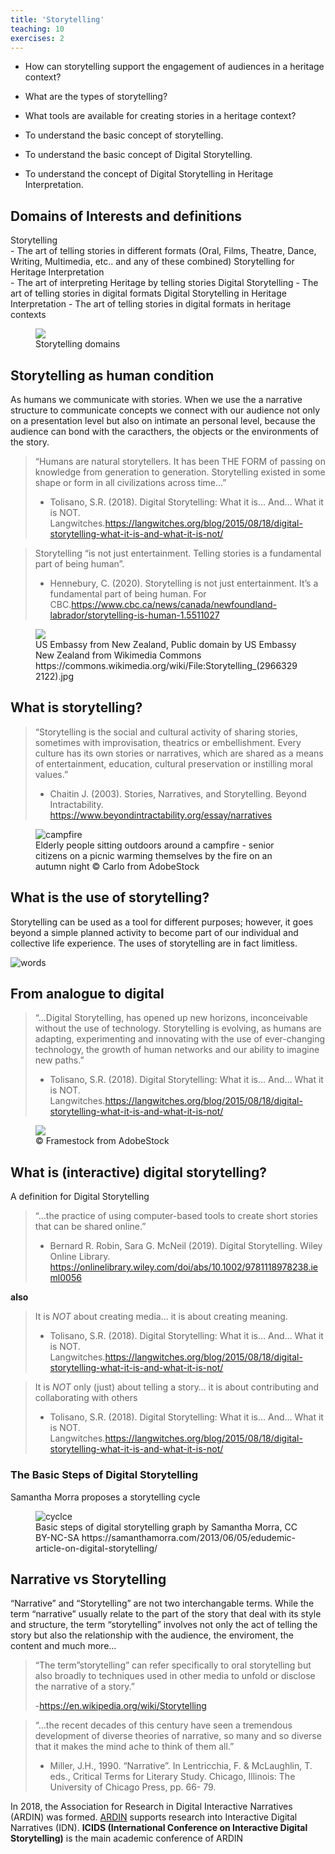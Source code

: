 ```yaml
---
title: 'Storytelling'
teaching: 10
exercises: 2
---
```

:::::::::::::::::::::::::::::::::::::: questions 

- How can storytelling support the engagement of audiences in a heritage context?

- What are the types of storytelling?

- What tools are available for creating stories in a heritage context?

::::::::::::::::::::::::::::::::::::::::::::::::
::::::::::::::::::::::::::::::::::::: objectives
- To understand the basic concept of storytelling.

- To understand the basic concept of Digital Storytelling.

- To understand the concept of Digital Storytelling in Heritage Interpretation.
:::::::::::::


## Domains of Interests and definitions 
Storytelling  
- The art of telling stories in different formats (Oral, Films, Theatre, Dance, Writing, Multimedia, etc.. and any of these combined) 
Storytelling for Heritage Interpretation  
- The art of interpreting Heritage by telling stories 
Digital Storytelling 
- The art of telling stories in digital formats 
Digital Storytelling in Heritage Interpretation 
- The art of telling stories in digital formats in heritage contexts

![Storytelling domains](fig/Fig_01_self_produced_graph.png){alt=''}

## Storytelling as human condition
As humans we communicate with stories. When we use the a narrative structure to communicate concepts we connect with our audience not only on a presentation level but also on intimate an personal level, because the audience can bond with the caracthers, the objects or the environments of the story.

> "Humans are natural storytellers. It has been THE FORM of passing on knowledge from generation to generation. Storytelling existed in some shape or form in all civilizations across time..."
>
- Tolisano, S.R. (2018). Digital Storytelling: What it is… And… What it is NOT. Langwitches.[https://langwitches.org/blog/2015/08/18/digital-storytelling-what-it-is-and-what-it-is-not/](https://langwitches.org/blog/2015/08/18/digital-storytelling-what-it-is-and-what-it-is-not/){target="_blank" rel="noopener"}


> Storytelling "is not just entertainment. Telling stories is a fundamental part of being human".
>
- Hennebury, C. (2020). Storytelling is not just entertainment. It's a fundamental part of being human. For CBC.[https://www.cbc.ca/news/canada/newfoundland-labrador/storytelling-is-human-1.5511027](https://www.cbc.ca/news/canada/newfoundland-labrador/storytelling-is-human-1.5511027 ){target="_blank" rel="noopener"}


![US Embassy from New Zealand, Public domain by US Embassy New Zealand from Wikimedia Commons https://commons.wikimedia.org/wiki/File:Storytelling_(29663292122).jpg ](fig/Fig_02_Storytelling_(29663292122).jpg){alt=''}

## What is storytelling?

> "Storytelling is the social and cultural activity of sharing stories, sometimes with improvisation, theatrics or embellishment.
Every culture has its own stories or narratives, which are shared as a means of entertainment, education, cultural preservation or instilling moral values."
>
- Chaitin J. (2003). Stories, Narratives, and Storytelling. Beyond Intractability. [https://www.beyondintractability.org/essay/narratives](https://www.beyondintractability.org/essay/narratives){target="_blank" rel="noopener"} 

![Elderly people sitting outdoors around a campfire - senior citizens on a picnic warming themselves by the fire on an autumn night &copy; Carlo from AdobeStock](fig/Fig_04_AdobeStock_461032749.jpeg){alt='campfire'}

## What is the use of storytelling?

Storytelling can be used as a tool for different purposes; however, it goes beyond a simple planned activity to become part of our individual and collective life experience. The uses of storytelling are in fact limitless. 

![](fig/Fig_05_wordcloud.PNG){alt='words'}


## From analogue to digital

> "...Digital Storytelling, has opened up new horizons, inconceivable without the use of technology. Storytelling is evolving, as humans are adapting, experimenting and innovating with the use of ever-changing technology, the growth of human networks and our ability to imagine new paths."
>
- Tolisano, S.R. (2018). Digital Storytelling: What it is… And… What it is NOT. Langwitches.[https://langwitches.org/blog/2015/08/18/digital-storytelling-what-it-is-and-what-it-is-not/](https://langwitches.org/blog/2015/08/18/digital-storytelling-what-it-is-and-what-it-is-not/){target="_blank" rel="noopener"}

 
![&copy; Framestock from AdobeStock](fig/FIg_06_AdobeStock_535693047.jpeg){alt=''}

## What is (interactive) digital storytelling?

A definition for Digital Storytelling

> "...the practice of using computer-based tools to create short stories that can be shared online."
>
- Bernard R. Robin, Sara G. McNeil (2019). Digital Storytelling. Wiley Online Library. [https://onlinelibrary.wiley.com/doi/abs/10.1002/9781118978238.ieml0056](https://onlinelibrary.wiley.com/doi/abs/10.1002/9781118978238.ieml0056){target="_blank" rel="noopener"}

**also**

> It is *NOT* about creating media... it is about creating meaning.
>
- Tolisano, S.R. (2018). Digital Storytelling: What it is… And… What it is NOT. Langwitches.[https://langwitches.org/blog/2015/08/18/digital-storytelling-what-it-is-and-what-it-is-not/](https://langwitches.org/blog/2015/08/18/digital-storytelling-what-it-is-and-what-it-is-not/){target="_blank" rel="noopener"}


> It is *NOT* only (just) about telling a story... it is about contributing and collaborating with others
>
- Tolisano, S.R. (2018). Digital Storytelling: What it is… And… What it is NOT. Langwitches.[https://langwitches.org/blog/2015/08/18/digital-storytelling-what-it-is-and-what-it-is-not/](https://langwitches.org/blog/2015/08/18/digital-storytelling-what-it-is-and-what-it-is-not/){target="_blank" rel="noopener"}

### The Basic Steps of Digital Storytelling 

Samantha Morra proposes a storytelling cycle

![Basic steps of digital storytelling graph by Samantha Morra, CC BY-NC-SA https://samanthamorra.com/2013/06/05/edudemic-article-on-digital-storytelling/  ](fig/Fig_07_DigstoryProcess.png){alt='cyclce'}


## Narrative vs Storytelling
"Narrative" and "Storytelling" are not two interchangable terms. While the term "narrative" usually relate to the part of the story that deal with its style and structure, the term "storytelling" involves not only the act of telling the story but also the relationship with the audience, the enviroment, the content and much more...

> "The term "storytelling" can refer specifically to oral storytelling but also broadly to techniques used in other media to unfold or disclose the narrative of a story."
>
-[https://en.wikipedia.org/wiki/Storytelling](https://en.wikipedia.org/wiki/Storytelling){target="_blank" rel="noopener"}

> "...the recent decades of this century have seen a tremendous development of diverse theories of narrative, so many and so diverse that it makes the mind ache to think of them all."
>
- Miller, J.H., 1990. "Narrative". In Lentricchia, F. & McLaughlin, T. eds., Critical Terms for Literary Study. Chicago, Illinois: The University of Chicago Press, pp. 66- 79.

In 2018, the Association for Research in Digital Interactive Narratives (ARDIN) was formed. [ARDIN](https://ardin.online/){target="_blank" rel="noopener"} supports research into Interactive Digital Narratives (IDN). **ICIDS (International Conference on Interactive Digital Storytelling)** is the main academic conference of ARDIN

